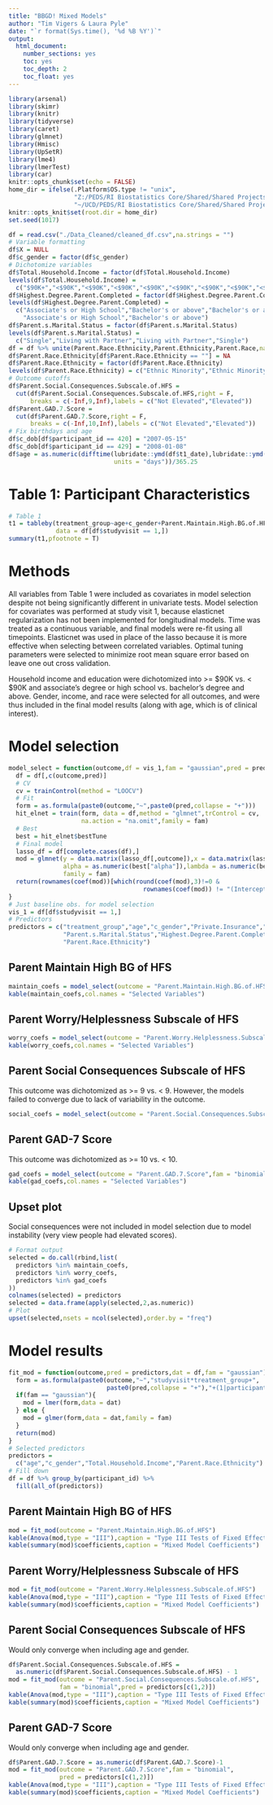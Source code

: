 ---
title: "BBGD! Mixed Models"
author: "Tim Vigers & Laura Pyle"
date: "`r format(Sys.time(), '%d %B %Y')`"
output:
  html_document:
    number_sections: yes
    toc: yes
    toc_depth: 2
    toc_float: yes
---

```{r setup, include=FALSE}
library(arsenal)
library(skimr)
library(knitr)
library(tidyverse)
library(caret)
library(glmnet)
library(Hmisc)
library(UpSetR)
library(lme4)
library(lmerTest)
library(car)
knitr::opts_chunk$set(echo = FALSE)
home_dir = ifelse(.Platform$OS.type != "unix",
                  "Z:/PEDS/RI Biostatistics Core/Shared/Shared Projects/Laura/BDC/Projects/Kim Driscoll/Bring BG Down/",
                  "~/UCD/PEDS/RI Biostatistics Core/Shared/Shared Projects/Laura/BDC/Projects/Kim Driscoll/Bring BG Down/")
knitr::opts_knit$set(root.dir = home_dir)
set.seed(1017)
```

```{r data}
df = read.csv("./Data_Cleaned/cleaned_df.csv",na.strings = "")
# Variable formatting
df$X = NULL
df$c_gender = factor(df$c_gender)
# Dichotomize variables
df$Total.Household.Income = factor(df$Total.Household.Income)
levels(df$Total.Household.Income) = 
  c("$90K+","<$90K","<$90K","<$90K","<$90K","<$90K","<$90K","<$90K","<$90K","$90K+","<$90K")
df$Highest.Degree.Parent.Completed = factor(df$Highest.Degree.Parent.Completed)
levels(df$Highest.Degree.Parent.Completed) = 
  c("Associate's or High School","Bachelor's or above","Bachelor's or above",
    "Associate's or High School","Bachelor's or above")
df$Parent.s.Marital.Status = factor(df$Parent.s.Marital.Status)
levels(df$Parent.s.Marital.Status) = 
  c("Single","Living with Partner","Living with Partner","Single")
df = df %>% unite(Parent.Race.Ethnicity,Parent.Ethnicity,Parent.Race,na.rm = T,remove = F)
df$Parent.Race.Ethnicity[df$Parent.Race.Ethnicity == ""] = NA
df$Parent.Race.Ethnicity = factor(df$Parent.Race.Ethnicity)
levels(df$Parent.Race.Ethnicity) = c("Ethnic Minority","Ethnic Minority","White")
# Outcome cutoffs
df$Parent.Social.Consequences.Subscale.of.HFS = 
  cut(df$Parent.Social.Consequences.Subscale.of.HFS,right = F,
      breaks = c(-Inf,9,Inf),labels = c("Not Elevated","Elevated"))
df$Parent.GAD.7.Score = 
  cut(df$Parent.GAD.7.Score,right = F,
      breaks = c(-Inf,10,Inf),labels = c("Not Elevated","Elevated"))
# Fix birthdays and age
df$c_dob[df$participant_id == 420] = "2007-05-15"
df$c_dob[df$participant_id == 429] = "2008-01-08"
df$age = as.numeric(difftime(lubridate::ymd(df$t1_date),lubridate::ymd(df$c_dob),
                             units = "days"))/365.25
```

# Table 1: Participant Characteristics

```{r results='asis'}
# Table 1
t1 = tableby(treatment_group~age+c_gender+Parent.Maintain.High.BG.of.HFS+Parent.Worry.Helplessness.Subscale.of.HFS+Parent.Social.Consequences.Subscale.of.HFS+Parent.GAD.7.Score+Private.Insurance+fe(Total.Household.Income)+fe(Parent.s.Marital.Status)+fe(Highest.Degree.Parent.Completed)+fe(Parent.Race.Ethnicity)+fe(Primary.Male.Caretaker),
             data = df[df$studyvisit == 1,])
summary(t1,pfootnote = T)
```

# Methods

All variables from Table 1 were included as covariates in model selection despite not being significantly different in univariate tests. Model selection for covariates was performed at study visit 1, because elasticnet regularization has not been implemented for longitudinal models. Time was treated as a continuous variable, and final models were re-fit using all timepoints. Elasticnet was used in place of the lasso because it is more effective when selecting between correlated variables. Optimal tuning parameters were selected to minimize root mean square error based on leave one out cross validation.

Household income and education were dichotomized into >= \$90K vs. < $90K and associate's degree or high school vs. bachelor's degree and above. Gender, income, and race were selected for all outcomes, and were thus included in the final model results (along with age, which is of clinical interest).

# Model selection

```{r}
model_select = function(outcome,df = vis_1,fam = "gaussian",pred = predictors){
  df = df[,c(outcome,pred)]
  # CV
  cv = trainControl(method = "LOOCV")
  # Fit
  form = as.formula(paste0(outcome,"~",paste0(pred,collapse = "+")))
  hit_elnet = train(form, data = df,method = "glmnet",trControl = cv,
                    na.action = "na.omit",family = fam)
  # Best
  best = hit_elnet$bestTune
  # Final model 
  lasso_df = df[complete.cases(df),]
  mod = glmnet(y = data.matrix(lasso_df[,outcome]),x = data.matrix(lasso_df[,pred]),
               alpha = as.numeric(best["alpha"]),lambda = as.numeric(best["lambda"]),
               family = fam)
  return(rownames(coef(mod))[which(round(coef(mod),3)!=0 & 
                                     rownames(coef(mod)) != "(Intercept)")])
}
# Just baseline obs. for model selection
vis_1 = df[df$studyvisit == 1,]
# Predictors
predictors = c("treatment_group","age","c_gender","Private.Insurance","Total.Household.Income",
               "Parent.s.Marital.Status","Highest.Degree.Parent.Completed",
               "Parent.Race.Ethnicity")
```

## Parent Maintain High BG of HFS

```{r}
maintain_coefs = model_select(outcome = "Parent.Maintain.High.BG.of.HFS")
kable(maintain_coefs,col.names = "Selected Variables")
```

## Parent Worry/Helplessness Subscale of HFS

```{r}
worry_coefs = model_select(outcome = "Parent.Worry.Helplessness.Subscale.of.HFS")
kable(worry_coefs,col.names = "Selected Variables")
```

## Parent Social Consequences Subscale of HFS

This outcome was dichotomized as >= 9 vs. < 9. However, the models failed to converge due to lack of variability in the outcome.

```{r eval=FALSE}
social_coefs = model_select(outcome = "Parent.Social.Consequences.Subscale.of.HFS",fam = "binomial")
```

## Parent GAD-7 Score

This outcome was dichotomized as >= 10 vs. < 10.

```{r}
gad_coefs = model_select(outcome = "Parent.GAD.7.Score",fam = "binomial")
kable(gad_coefs,col.names = "Selected Variables")
```

## Upset plot

Social consequences were not included in model selection due to model instability (very view people had elevated scores).

```{r}
# Format output
selected = do.call(rbind,list(
  predictors %in% maintain_coefs,
  predictors %in% worry_coefs,
  predictors %in% gad_coefs
))
colnames(selected) = predictors
selected = data.frame(apply(selected,2,as.numeric))
# Plot
upset(selected,nsets = ncol(selected),order.by = "freq")
```

# Model results

```{r}
fit_mod = function(outcome,pred = predictors,dat = df,fam = "gaussian"){
  form = as.formula(paste0(outcome,"~","studyvisit*treatment_group+",
                           paste0(pred,collapse = "+"),"+(1|participant_id)"))
  if(fam == "gaussian"){
    mod = lmer(form,data = dat)
  } else {
    mod = glmer(form,data = dat,family = fam)
  }
  return(mod)
}
# Selected predictors
predictors = 
  c("age","c_gender","Total.Household.Income","Parent.Race.Ethnicity")
# Fill down
df = df %>% group_by(participant_id) %>% 
  fill(all_of(predictors))
```

## Parent Maintain High BG of HFS

```{r}
mod = fit_mod(outcome = "Parent.Maintain.High.BG.of.HFS")
kable(Anova(mod,type = "III"),caption = "Type III Tests of Fixed Effects")
kable(summary(mod)$coefficients,caption = "Mixed Model Coefficients")
```

## Parent Worry/Helplessness Subscale of HFS

```{r}
mod = fit_mod(outcome = "Parent.Worry.Helplessness.Subscale.of.HFS")
kable(Anova(mod,type = "III"),caption = "Type III Tests of Fixed Effects")
kable(summary(mod)$coefficients,caption = "Mixed Model Coefficients")
```

## Parent Social Consequences Subscale of HFS

Would only converge when including age and gender.

```{r}
df$Parent.Social.Consequences.Subscale.of.HFS = 
  as.numeric(df$Parent.Social.Consequences.Subscale.of.HFS) - 1
mod = fit_mod(outcome = "Parent.Social.Consequences.Subscale.of.HFS",
              fam = "binomial",pred = predictors[c(1,2)])
kable(Anova(mod,type = "III"),caption = "Type III Tests of Fixed Effects")
kable(summary(mod)$coefficients,caption = "Mixed Model Coefficients")
```

## Parent GAD-7 Score

Would only converge when including age and gender.

```{r}
df$Parent.GAD.7.Score = as.numeric(df$Parent.GAD.7.Score)-1
mod = fit_mod(outcome = "Parent.GAD.7.Score",fam = "binomial",
              pred = predictors[c(1,2)])
kable(Anova(mod,type = "III"),caption = "Type III Tests of Fixed Effects")
kable(summary(mod)$coefficients,caption = "Mixed Model Coefficients")
```
